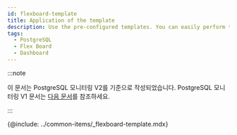 ```yaml
---
id: flexboard-template
title: Application of the template
description: Use the pre-configured templates. You can easily perform the initial configuration and change the settings for use.
tags:
  - PostgreSQL
  - Flex Board
  - Dashboard
---
```


:::note

이 문서는 PostgreSQL 모니터링 V2를 기준으로 작성되었습니다. PostgreSQL 모니터링 V1 문서는 [다음 문서](../postgresql-v1/flexboard-template)를 참조하세요.

:::

{@include: ../common-items/_flexboard-template.mdx}
